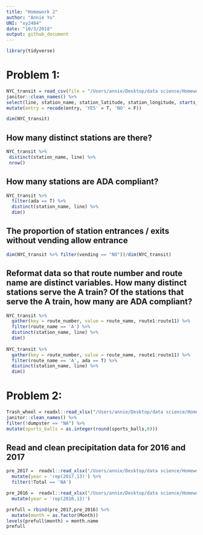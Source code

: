 ```yaml
---
title: "Homework 2"
author: "Annie Yu"
UNI: "xy2404"
date: "10/3/2018"
output: github_document
---
```


```r
library(tidyverse)
```

# Problem 1:

```r
NYC_transit = read_csv(file = "/Users/annie/Desktop/data science/Homework/Homework_2/NYC_Transit_Subway_Entrance_And_Exit_Data.csv") %>% 
janitor::clean_names() %>% 
select(line, station_name, station_latitude, station_longitude, starts_with("route"), entry, vending, entrance_type, ada) %>% 
mutate(entry = recode(entry, 'YES' = T, 'NO' = F)) 

dim(NYC_transit)

```

## How many distinct stations are there?

```r
NYC_transit %>%
 distinct(station_name, line) %>% 
 nrow()
```


## How many stations are ADA compliant?

```r
NYC_transit %>% 
  filter(ada == T) %>% 
  distinct(station_name, line) %>% 
  dim()
```


## The proportion of station entrances / exits without vending allow entrance
```r
dim(NYC_transit %>% filter(vending == "NO"))/dim(NYC_transit)
```

## Reformat data so that route number and route name are distinct variables. How many distinct stations serve the A train? Of the stations that serve the A train, how many are ADA compliant?

```r
NYC_transit %>% 
  gather(key = route_number, value = route_name, route1:route11) %>% 
  filter(route_name == 'A') %>% 
  distinct(station_name, line) %>% 
  dim()
  
NYC_transit %>% 
  gather(key = route_number, value = route_name, route1:route11) %>%
  filter(route_name == 'A', ada == T) %>% 
  distinct(station_name, line) %>% 
  dim()
```

# Problem 2:
```r
Trash_wheel = readxl::read_xlsx("/Users/annie/Desktop/data science/Homework/Homework_2/HealthyHarborWaterWheelTotals2017-9-26.xlsx") %>% 
janitor::clean_names() %>% 
filter(!dumpster == "NA") %>% 
mutate(sports_balls = as.integer(round(sports_balls,0)))
```

## Read and clean precipitation data for 2016 and 2017

```r
pre_2017 =  readxl::read_xlsx("/Users/annie/Desktop/data science/Homework/Homework_2/HealthyHarborWaterWheelTotals2017-9-26.xlsx", sheet = 3, range = 'A2:B15') %>% 
  mutate(year = 'rep(2017,13)') %>% 
  filter(!Total == 'NA')
```

```r
pre_2016 =  readxl::read_xlsx("/Users/annie/Desktop/data science/Homework/Homework_2/HealthyHarborWaterWheelTotals2017-9-26.xlsx", sheet = 4, range = 'A2:B15') %>% 
  mutate(year = 'rep(2016,13)') 
```

```r
prefull = rbind(pre_2017,pre_2016) %>% 
  mutate(month = as.factor(Month)) 
levels(prefull$month) = month.name
prefull
  
```






